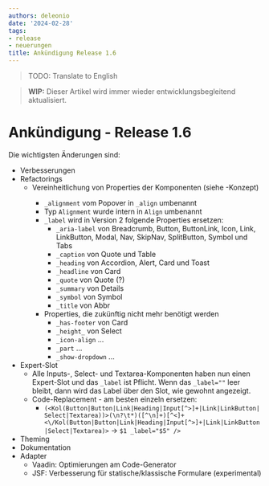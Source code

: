 ```yaml
---
authors: deleonio
date: '2024-02-28'
tags:
- release
- neuerungen
title: Ankündigung Release 1.6
---
```


> TODO: Translate to English


> **WIP:** Dieser Artikel wird immer wieder entwicklungsbegleitend aktualisiert.

# Ankündigung - Release 1.6

Die wichtigsten Änderungen sind:

- Verbesserungen
- Refactorings
  - Vereinheitlichung von Properties der Komponenten (siehe <KolLink _href="/docs/concepts/properties" _label="Eigenschaften" />-Konzept)
    - `_alignment` vom Popover in `_align` umbenannt
    - Typ `Alignment` wurde intern in `Align` umbenannt
    - `_label` wird in Version 2 folgende Properties ersetzen:
      - `_aria-label` von Breadcrumb, Button, ButtonLink, Icon, Link, LinkButton, Modal, Nav, SkipNav, SplitButton, Symbol und Tabs
      - `_caption` von Quote und Table
      - `_heading` von Accordion, Alert, Card und Toast
      - `_headline` von Card
      - `_quote` von Quote (?)
      - `_summary` von Details
      - `_symbol` von Symbol
      - `_title` von Abbr
    - Properties, die zukünftig nicht mehr benötigt werden
      - `_has-footer` von Card
      - `_height_` von Select
      - `_icon-align` ...
      - `_part` ...
      - `_show-dropdown` ...
- Expert-Slot
  - Alle Inputs-, Select- und Textarea-Komponenten haben nun einen Expert-Slot und das `_label` ist Pflicht. Wenn das `_label=""` leer bleibt, dann wird das Label über den Slot, wie gewohnt angezeigt.
  - Code-Replacement - am besten einzeln ersetzen:
    - `(<Kol(Button|Button|Link|Heading|Input[^>]+|Link|LinkButton|Select|Textarea))>(\n?\t*)([^\n]+)[^<]+<\/Kol(Button|Button|Link|Heading|Input[^>]+|Link|LinkButton|Select|Textarea)>` -> `$1 _label="$5" />`
- Theming
- Dokumentation
- Adapter
  - Vaadin: Optimierungen am Code-Generator
  - JSF: Verbesserung für statische/klassische Formulare (experimental)